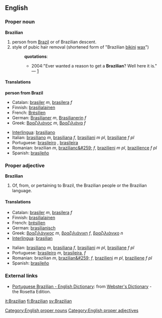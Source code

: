 ==English==
===Proper noun===
[[Category:English proper nouns]]
'''Brazilian'''
#person from [[Brazil]] or of Brazilian descent.
#style of pubic hair removal (shortened form of "Brazilian [[bikini]] [[wax]]")
#:'''quotations''':
#:*2004:"Ever wanted a reason to get a '''Brazilian'''? Well here it is." &mdash; [http://www.tinbilly.com./whatson.html]
====Translations====
'''person from Brazil'''
{{top}}
*Catalan: [[brasiler]] ''m'', [[brasilera]] ''f''
*Finnish: [[brasilialainen]]
*French: [[Brésilien]]
*German: [[Brasilianer]] ''m'', [[Brasilianerin]] ''f''
*Greek: [[Βραζιλιάνος]] ''m'', [[Βραζιλιάνα]] ''f''
{{mid}}
*[[Interlingua]]: [[brasiliano]]
*Italian: [[brasiliano]] ''m'', [[brasiliana]] ''f'', [[brasiliani]] ''m pl'', [[brasiliane]] ''f pl''
*Portuguese: [[brasileiro]] {{m}}, [[brasileira]] {{f}}
*Romanian: brazilian ''m'', [[brazilianc&#259;]] ''f'', [[brazilieni]] ''m pl'', [[brazilience]] ''f pl''
*Spanish: [[brasileño]]
{{bottom}}

===Proper adjective===
[[Category:English proper adjectives]]
'''Brazilian'''
#Of, from, or pertaining to Brazil, the Brazilian people or the Brazilian language.
====Translations====
{{top}}
*Catalan: [[brasiler]] ''m'', [[brasilera]] ''f''
*Finnish: [[brasilialainen]]
*French: [[brésilien]]
*German: [[brasilianisch]]
*Greek: [[βραζιλάνικος]] ''m'', [[βραζιλιάνικη]] ''f'', [[βραζιλιάνικο]] ''n''
*[[Interlingua]]: [[brasilian]]
{{mid}}
*Italian: [[brasiliano]] ''m'', [[brasiliana]] ''f'', [[brasiliani]] ''m pl'', [[brasiliane]] ''f pl''
*Portuguese: [[brasileiro]] ''m'', [[brasileira]], ''f''
*Romanian: brazilian ''m'', [[brazilian&#259;]] ''f'', [[brazilieni]] ''m pl'', [[braziliene]] ''f pl''
*Spanish: [[brasileño]]
{{bottom}}

=== External links ===
*[http://www.websters-online-dictionary.org/definition/Portuguese+Brazilian-english/ Portuguese Brazilian - English Dictionary]: from [http://www.websters-online-dictionary.org/ Webster's Dictionary] - the Rosetta Edition.

[[it:Brazilian]]
[[fi:Brazilian]]
[[sv:Brazilian]]